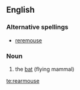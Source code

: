 ==English==

===Alternative spellings===
*[[reremouse]]

===Noun===
{{en-noun|reremice}}

#{{obsolete}} the [[bat]] (flying mammal)

[[te:rearmouse]]